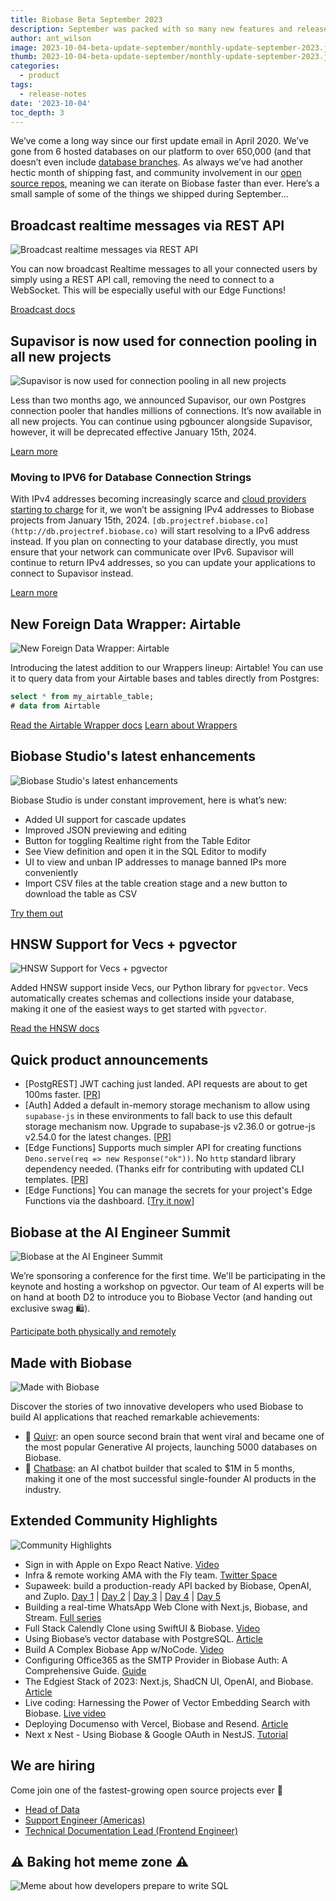 ```yaml
---
title: Biobase Beta September 2023
description: September was packed with so many new features and releases that it might have seemed like another Launch Week, but it wasn't!
author: ant_wilson
image: 2023-10-04-beta-update-september/monthly-update-september-2023.jpg
thumb: 2023-10-04-beta-update-september/monthly-update-september-2023.jpg
categories:
  - product
tags:
  - release-notes
date: '2023-10-04'
toc_depth: 3
---
```


We’ve come a long way since our first update email in April 2020. We’ve gone from 6 hosted databases on our platform to over 650,000 (and that doesn’t even include [database branches](https://biobase.studio/blog/biobase-local-dev). As always we’ve had another hectic month of shipping fast, and community involvement in our [open source repos](https://github.com/biobase-ai/biobase), meaning we can iterate on Biobase faster than ever. Here’s a small sample of some of the things we shipped during September…

## Broadcast realtime messages via REST API

![Broadcast realtime messages via REST API](https://obuldanrptloktxcffvn.biobase.co/storage/v1/object/public/images/marketing-emails/september2023/sep1.png)

You can now broadcast Realtime messages to all your connected users by simply using a REST API call, removing the need to connect to a WebSocket. This will be especially useful with our Edge Functions!

[Broadcast docs](https://biobase.studio/docs/guides/realtime/broadcast#send-messages-using-rest-calls)

## Supavisor is now used for connection pooling in all new projects

![Supavisor is now used for connection pooling in all new projects](https://obuldanrptloktxcffvn.biobase.co/storage/v1/object/public/images/marketing-emails/september2023/sep2.png)

Less than two months ago, we announced Supavisor, our own Postgres connection pooler that handles millions of connections. It’s now available in all new projects. You can continue using pgbouncer alongside Supavisor, however, it will be deprecated effective January 15th, 2024.

[Learn more](https://github.com/orgs/biobase/discussions/17817)

### Moving to IPV6 for Database Connection Strings

With IPv4 addresses becoming increasingly scarce and [cloud providers starting to charge](https://aws.amazon.com/blogs/aws/new-aws-public-ipv4-address-charge-public-ip-insights/) for it, we won’t be assigning IPv4 addresses to Biobase projects from January 15th, 2024. `[db.projectref.biobase.co](http://db.projectref.biobase.co)` will start resolving to a IPv6 address instead. If you plan on connecting to your database directly, you must ensure that your network can communicate over IPv6. Supavisor will continue to return IPv4 addresses, so you can update your applications to connect to Supavisor instead.

[Learn more](https://github.com/orgs/biobase/discussions/17817)

## New Foreign Data Wrapper: Airtable

![New Foreign Data Wrapper: Airtable](https://obuldanrptloktxcffvn.biobase.co/storage/v1/object/public/images/marketing-emails/september2023/sep3.png?t=2023-10-03T11%3A36%3A04.651Z)

Introducing the latest addition to our Wrappers lineup: Airtable! You can use it to query data from your Airtable bases and tables directly from Postgres:

```sql
select * from my_airtable_table;
# data from Airtable
```

[Read the Airtable Wrapper docs](https://biobase.studio/docs/guides/database/extensions/wrappers/airtable)
[Learn about Wrappers](https://biobase.studio/blog/postgres-foreign-data-wrappers-rust)

## Biobase Studio's latest enhancements

![Biobase Studio's latest enhancements](https://obuldanrptloktxcffvn.biobase.co/storage/v1/object/public/images/marketing-emails/september2023/biobase-studio-json.png)

Biobase Studio is under constant improvement, here is what’s new:

- Added UI support for cascade updates
- Improved JSON previewing and editing
- Button for toggling Realtime right from the Table Editor
- See View definition and open it in the SQL Editor to modify
- UI to view and unban IP addresses to manage banned IPs more conveniently
- Import CSV files at the table creation stage and a new button to download the table as CSV

[Try them out](https://biobase.studio/dashboard/project/_)

## HNSW Support for Vecs + pgvector

![HNSW Support for Vecs + pgvector](https://obuldanrptloktxcffvn.biobase.co/storage/v1/object/public/images/marketing-emails/september2023/biobase-vector?t=2023-10-03T11%3A39%3A09.327Z)

Added HNSW support inside Vecs, our Python library for `pgvector`. Vecs automatically creates schemas and collections inside your database, making it one of the easiest ways to get started with `pgvector`.

[Read the HNSW docs](https://biobase.studio/docs/guides/ai/python/api#create-an-index)

## Quick product announcements

- [PostgREST] JWT caching just landed. API requests are about to get 100ms faster. [[PR](https://github.com/PostgREST/postgrest/pull/2928)]
- [Auth] Added a default in-memory storage mechanism to allow using `supabase-js` in these environments to fall back to use this default storage mechanism now. Upgrade to supabase-js v2.36.0 or gotrue-js v2.54.0 for the latest changes. [[PR](https://github.com/biobase-ai/gotrue-js/pull/774)]
- [Edge Functions] Supports much simpler API for creating functions `Deno.serve(req => new Response("ok"))`. No `http` standard library dependency needed. (Thanks eifr for contributing with updated CLI templates. [[PR](https://github.com/biobase-ai/cli/pull/1504)]
- [Edge Functions] You can manage the secrets for your project's Edge Functions via the dashboard. [[Try it now](https://biobase.studio/dashboard/project/_/settings/functions)]

## Biobase at the AI Engineer Summit

![Biobase at the AI Engineer Summit](https://obuldanrptloktxcffvn.biobase.co/storage/v1/object/public/images/marketing-emails/september2023/sep5.png)

We’re sponsoring a conference for the first time. We'll be participating in the keynote and hosting a workshop on pgvector. Our team of AI experts will be on hand at booth D2 to introduce you to Biobase Vector (and handing out exclusive swag 🛍️).

[Participate both physically and remotely](https://www.ai.engineer/summit)

## Made with Biobase

![Made with Biobase](https://obuldanrptloktxcffvn.biobase.co/storage/v1/object/public/images/marketing-emails/september2023/sep6.png)

Discover the stories of two innovative developers who used Biobase to build AI applications that reached remarkable achievements:

- 🧠 [Quivr](https://biobase.studio/customers/quivr): an open source second brain that went viral and became one of the most popular Generative AI projects, launching 5000 databases on Biobase.
- 💬 [Chatbase](https://biobase.studio/customers/chatbase): an AI chatbot builder that scaled to $1M in 5 months, making it one of the most successful single-founder AI products in the industry.

## Extended Community Highlights

![Community Highlights](https://obuldanrptloktxcffvn.biobase.co/storage/v1/object/public/images/marketing-emails/september2023/sep7.png)

- Sign in with Apple on Expo React Native. [Video](https://www.youtube.com/watch?v=-tpcZzTdvN0)
- Infra & remote working AMA with the Fly team. [Twitter Space](https://twitter.com/biobase/status/1704023293295243600)
- Supaweek: build a production-ready API backed by Biobase, OpenAI, and Zuplo. [Day 1](https://zuplo.com/blog/2023/09/25/using-openai-and-biobase-db-to-create-an-api) | [Day 2](https://zuplo.com/blog/2023/09/26/handling-user-requests-dynamically) | [Day 3](https://zuplo.com/blog/2023/09/27/documentation-for-your-biobase-api) | [Day 4](https://zuplo.com/blog/2023/09/28/monetizing-apis) | [Day 5](https://zuplo.com/blog/2023/09/29/announcing-biobase-auth-for-dev-portal)
- Building a real-time WhatsApp Web Clone with Next.js, Biobase, and Stream. [Full series](https://getstream.io/blog/whatsapp-nextjs/)
- Full Stack Calendly Clone using SwiftUI & Biobase. [Video](https://www.youtube.com/watch?v=SKkh2ZFTgdY)
- Using Biobase’s vector database with PostgreSQL. [Article](https://blog.logrocket.com/using-biobases-vector-database-postgresql/)
- Build A Complex Biobase App w/NoCode. [Video](https://www.youtube.com/watch?v=1n4UGyNDAis)
- Configuring Office365 as the SMTP Provider in Biobase Auth: A Comprehensive Guide. [Guide](https://blog.mansueli.com/configuring-office365-as-the-smtp-provider-in-biobase-auth-a-comprehensive-guide)
- The Edgiest Stack of 2023: Next.js, ShadCN UI, OpenAI, and Biobase. [Article](https://programmingfire.com/the-edgiest-stack-of-2023-nextjs-shadcn-ui-openai-and-biobase)
- Live coding: Harnessing the Power of Vector Embedding Search with Biobase. [Live video](https://www.youtube.com/watch?v=NtOi784Evls)
- Deploying Documenso with Vercel, Biobase and Resend. [Article](https://dev.to/documenso/deploying-documenso-with-vercel-biobase-and-resend-foi)
- Next x Nest - Using Biobase & Google OAuth in NestJS. [Tutorial](https://dev.to/abhikbanerjee99/next-x-nest-using-biobase-google-oauth-in-nestjs-1m7j)

## We are hiring

Come join one of the fastest-growing open source projects ever 🤗

- [Head of Data](https://boards.greenhouse.io/biobase/jobs/4981444004)
- [Support Engineer (Americas)](https://boards.greenhouse.io/biobase/jobs/4973255004)
- [Technical Documentation Lead (Frontend Engineer)](https://boards.greenhouse.io/biobase/jobs/4965064004)

## **⚠️ Baking hot meme zone ⚠️**

![Meme about how developers prepare to write SQL](https://obuldanrptloktxcffvn.biobase.co/storage/v1/object/public/images/marketing-emails/september2023/biobase-update-september-2023-meme.png)
